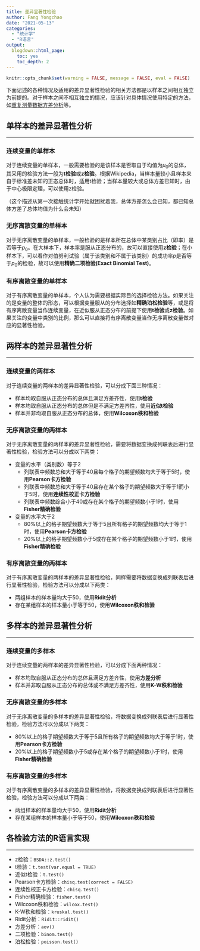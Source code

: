 ```yaml
---
title: 差异显著性检验
author: Fang Yongchao
date: "2021-05-13"
categories:
  - "统计学"
  - "R语言"
output:
  blogdown::html_page:
    toc: yes
    toc_depth: 2
---
```


```r
knitr::opts_chunk$set(warning = FALSE, message = FALSE, eval = FALSE)
```

下面记述的各种情况及适用的差异显著性检验的相关方法都是以样本之间相互独立为前提的。对于样本之间不相互独立的情况，应该针对具体情况使用特定的方法，如[重复测量数据方差分析](../20210311_repeat_measure_anova/)等。

## 单样本的差异显著性分析

----------------------------

### 连续变量的单样本

对于连续变量的单样本，一般需要检验的是该样本是否取自于均值为$\mu_0$的总体，其采用的检验方法一般为**t检验**或**z检验**。根据Wikipedia，当样本量较小且样本来自于标准差未知的正态总体时，适用t检验；当样本量较大或总体方差已知时，由于中心极限定理，可以使用z检验。

（这个描述从第一次接触统计学开始就困扰着我，总体方差怎么会已知，都已知总体方差了总体均值为什么会未知）

### 无序离散变量的单样本

对于无序离散变量的单样本，一般检验的是样本所在总体中某类别占比（即率）是否等于$p_0$。在大样本下，样本率是服从正态分布的，故可以直接使用**z检验**；在小样本下，可以看作对伯努利试验（属于该类别和不属于该类别）的成功率$p$是否等于$p_0$的检验，故可以使用**精确二项检验(Exact Binomial Test)**。

### 有序离散变量的单样本

对于有序离散变量的单样本，个人认为需要根据实际目的选择检验方法。如果关注的是变量的整体的形态，可以根据变量服从的分布选择如**精确泊松检验**等，或是将有序离散变量当作连续变量，在近似服从正态分布的前提下使用**t检验**或**z检验**。如果关注的变量中类别的比例，那么可以直接将有序离散变量当作无序离散变量做对应的显著性检验。

## 两样本的差异显著性分析

----------------------------

### 连续变量的两样本

对于连续变量的两样本的差异显著性检验，可以分成下面三种情况：

- 样本均取自服从正态分布的总体且满足方差齐性，使用**t检验**
- 样本均取自服从正态分布的总体但是不满足方差齐性，使用**近似t检验**
- 样本并非均取自服从正态分布的总体，使用**Wilcoxon秩和检验**

### 无序离散变量的两样本

对于无序离散变量的两样本的差异显著性检验，需要将数据变换成列联表后进行显著性检验，检验方法可以分成以下两类：

- 变量的水平（类别数）等于2
  - 列联表中频数总和大于等于40且每个格子的期望频数均大于等于5时，使用**Pearson卡方检验**
  - 列联表中频数总和大于等于40且存在某个格子的期望频数大于等于1而小于5时，使用**连续性校正卡方检验**
  - 列联表中频数综合小于40或存在某个格子的期望频数小于1时，使用**Fisher精确检验**

- 变量的水平大于2
  - 80%以上的格子期望频数大于等于5且所有格子的期望频数均大于等于1时，使用**Pearson卡方检验**
  - 20%以上的格子期望频数小于5或存在某个格子的期望频数小于1时，使用**Fisher精确检验**

### 有序离散变量的两样本

对于有序离散变量的两样本的差异显著性检验，同样需要将数据变换成列联表后进行显著性检验，检验方法可以分成以下两类：

- 两组样本的样本量均大于50，使用**Ridit分析**
- 存在某组样本的样本量小于等于50，使用**Wilcoxon秩和检验**

## 多样本的差异显著性分析

----------------------------

### 连续变量的多样本

对于连续变量的两样本的差异显著性检验，可以分成下面两种情况：

- 样本均取自服从正态分布的总体且满足方差齐性，使用**方差分析**
- 样本并非取自服从正态分布的总体或不满足方差齐性，使用**K-W秩和检验**

### 无序离散变量的多样本

对于无序离散变量的多样本的差异显著性检验，将数据变换成列联表后进行显著性检验，检验方法可以分成以下两类：

- 80%以上的格子期望频数大于等于5且所有格子的期望频数均大于等于1时，使用**Pearson卡方检验**
- 20%以上的格子期望频数小于5或存在某个格子的期望频数小于1时，使用**Fisher精确检验**

### 有序离散变量的多样本

对于有序离散变量的多样本的差异显著性检验，将数据变换成列联表后进行显著性检验，检验方法可以分成以下两类：

- 两组样本的样本量均大于50，使用**Ridit分析**
- 存在某组样本的样本量小于等于50，使用**Wilcoxon秩和检验**

## 各检验方法的R语言实现

----------------------------

- z检验：`BSDA::z.test()`
- t检验：`t.test(var.equal = TRUE)`
- 近似t检验：`t.test()`
- Pearson卡方检验：`chisq.test(correct = FALSE)`
- 连续性校正卡方检验：`chisq.test()`
- Fisher精确检验：`fisher.test()`
- Wilcoxon秩和检验：`wilcox.test()`
- K-W秩和检验：`kruskal.test()`
- Ridit分析：`Ridit::ridit()`
- 方差分析：`aov()`
- 二项检验：`binom.test()`
- 泊松检验：`poisson.test()`


